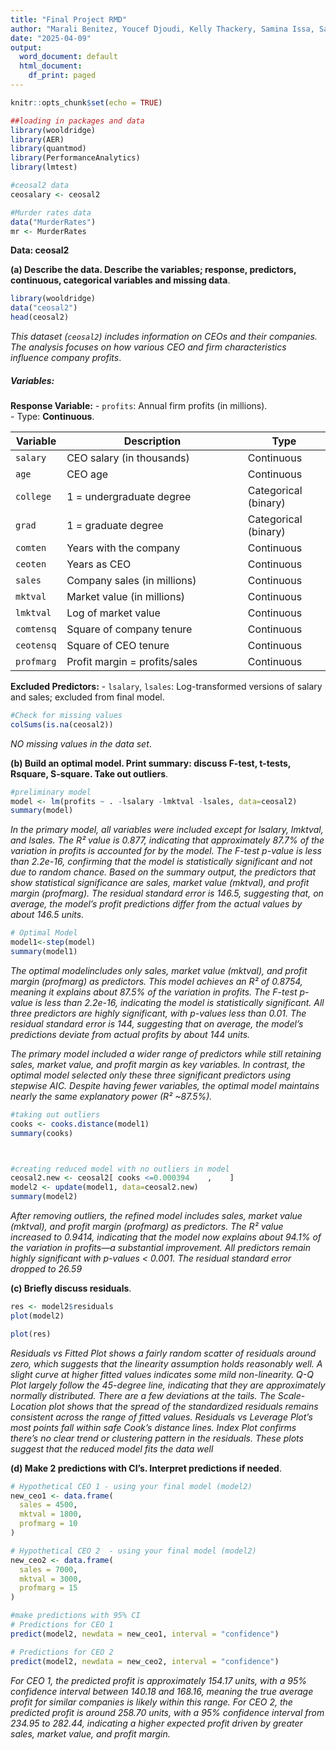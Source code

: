 ---
title: "Final Project RMD"
author: "Marali Benitez, Youcef Djoudi, Kelly Thackery, Samina Issa, Samira Bechi"
date: "2025-04-09"
output:
  word_document: default
  html_document:
    df_print: paged
---

```{r setup, include=FALSE}
knitr::opts_chunk$set(echo = TRUE)
```

```{r, warning=FALSE, message=FALSE}
##loading in packages and data
library(wooldridge)
library(AER)
library(quantmod)
library(PerformanceAnalytics)
library(lmtest)

#ceosal2 data
ceosalary <- ceosal2

#Murder rates data
data("MurderRates")
mr <- MurderRates
```

**Data: ceosal2**

**(a) Describe the data. Describe the variables; response, predictors, continuous, categorical variables and missing data**.   

```{r}
library(wooldridge)
data("ceosal2")
head(ceosal2)
```

*This dataset (`ceosal2`) includes information on CEOs and their companies. The analysis focuses on how various CEO and firm characteristics influence company profits*.     

##### Variables:

**Response Variable:**
- `profits`: Annual firm profits (in millions).  
  - Type: **Continuous**.   

| Variable     | Description                                       | Type                  
|--------------|---------------------------------------------------|-----------------------
| `salary`     | CEO salary (in thousands)                         | Continuous            
| `age`        | CEO age                                           | Continuous            
| `college`    | 1 = undergraduate degree                          | Categorical (binary)  
| `grad`       | 1 = graduate degree                               | Categorical (binary)  
| `comten`     | Years with the company                            | Continuous            
| `ceoten`     | Years as CEO                                      | Continuous            
| `sales`      | Company sales (in millions)                       | Continuous            
| `mktval`     | Market value (in millions)                        | Continuous            
| `lmktval`    | Log of market value                               | Continuous            
| `comtensq`   | Square of company tenure                          | Continuous            
| `ceotensq`   | Square of CEO tenure                              | Continuous            
| `profmarg`   | Profit margin = profits/sales                     | Continuous            |

**Excluded Predictors:**
- `lsalary`, `lsales`: Log-transformed versions of salary and sales; excluded from final model.     

```{r}
#Check for missing values
colSums(is.na(ceosal2))
```

*NO missing values in the data set*.     



**(b) Build an optimal model. Print summary: discuss F-test, t-tests, Rsquare, S-square. Take out outliers**.  
```{r}
#preliminary model
model <- lm(profits ~ . -lsalary -lmktval -lsales, data=ceosal2)
summary(model)

```
*In the primary model, all variables were included except for lsalary, lmktval, and lsales. The R² value is 0.877, indicating that approximately 87.7% of the variation in profits is accounted for by the model. The F-test p-value is less than 2.2e-16, confirming that the model is statistically significant and not due to random chance. Based on the summary output, the predictors that show statistical significance are sales, market value (mktval), and profit margin (profmarg). The residual standard error is 146.5, suggesting that, on average, the model's profit predictions differ from the actual values by about 146.5 units.*

```{r}

# Optimal Model
model1<-step(model)
summary(model1)

```
*The optimal modelincludes only sales, market value (mktval), and profit margin (profmarg) as predictors. This model achieves an R² of 0.8754, meaning it explains about 87.5% of the variation in profits. The F-test p-value is less than 2.2e-16, indicating the model is statistically significant. All three predictors are highly significant, with p-values less than 0.01. The residual standard error is 144, suggesting that on average, the model's predictions deviate from actual profits by about 144 units.*

*The primary model included a wider range of predictors while still retaining sales, market value, and profit margin as key variables. In contrast, the optimal model selected only these three significant predictors using stepwise AIC. Despite having fewer variables, the optimal model maintains nearly the same explanatory power (R² ~87.5%).*

```{r}
#taking out outliers
cooks <- cooks.distance(model1)
summary(cooks)



#creating reduced model with no outliers in model
ceosal2.new <- ceosal2[ cooks <=0.000394    ,    ]
model2 <- update(model1, data=ceosal2.new)
summary(model2)


```
*After removing outliers, the refined model includes sales, market value (mktval), and profit margin (profmarg) as predictors. The R² value increased to 0.9414, indicating that the model now explains about 94.1% of the variation in profits—a substantial improvement. All predictors remain highly significant with p-values < 0.001. The residual standard error dropped to 26.59*

**(c) Briefly discuss residuals**.   

```{r}

res <- model2$residuals
plot(model2)

plot(res)


```
*Residuals vs Fitted Plot shows a fairly random scatter of residuals around zero, which suggests that the linearity assumption holds reasonably well. A slight curve at higher fitted values indicates some mild non-linearity.*
*Q-Q Plot largely follow the 45-degree line, indicating that they are approximately normally distributed. There are a few deviations at the tails.*
*The Scale-Location plot shows that the spread of the standardized residuals remains consistent across the range of fitted values.*
*Residuals vs Leverage Plot's most points fall within safe Cook's distance lines.*
*Index Plot confirms there's no clear trend or clustering pattern in the residuals.*
*These plots suggest that the reduced model fits the data well*




**(d) Make 2 predictions with CI's. Interpret predictions if needed**.  

```{r}
# Hypothetical CEO 1 - using your final model (model2)
new_ceo1 <- data.frame(
  sales = 4500,
  mktval = 1800,
  profmarg = 10
)

# Hypothetical CEO 2  - using your final model (model2)
new_ceo2 <- data.frame(
  sales = 7000,
  mktval = 3000,
  profmarg = 15
)

#make predictions with 95% CI
# Predictions for CEO 1
predict(model2, newdata = new_ceo1, interval = "confidence")

# Predictions for CEO 2
predict(model2, newdata = new_ceo2, interval = "confidence")

```
*For CEO 1, the predicted profit is approximately 154.17 units, with a 95% confidence interval between 140.18 and 168.16, meaning the true average profit for similar companies is likely within this range.*
*For CEO 2, the predicted profit is around 258.70 units, with a 95% confidence interval from 234.95 to 282.44, indicating a higher expected profit driven by greater sales, market value, and profit margin.*
